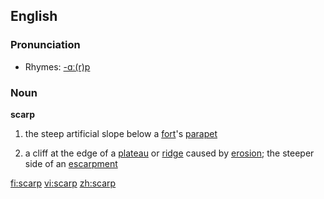 ==English==

===Pronunciation===
*Rhymes: [[Rhymes:English:-ɑː(r)p|-ɑː(r)p]]

===Noun===
'''scarp'''
# the steep artificial slope below a [[fort]]'s [[parapet]]
#{{geology}} a cliff at the edge of a [[plateau]] or [[ridge]] caused by [[erosion]]; the steeper side of an [[escarpment]]

[[fi:scarp]]
[[vi:scarp]]
[[zh:scarp]]